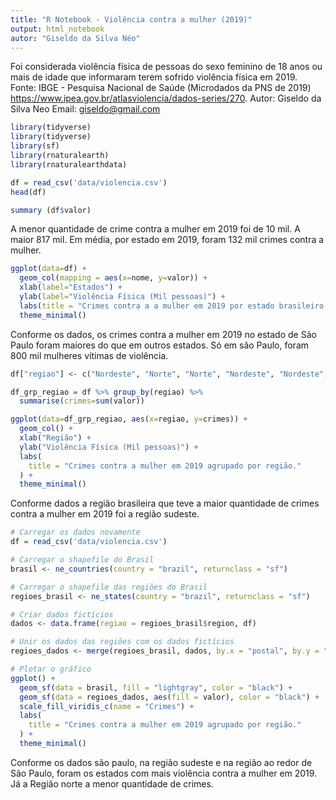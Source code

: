 ```yaml
---
title: "R Notebook - Violência contra a mulher (2019)"
output: html_notebook
autor: "Giseldo da Silva Néo"
---
```


Foi considerada violência física de pessoas do sexo feminino de 18 anos ou mais de idade que informaram terem sofrido violência física em 2019.\
Fonte: IBGE - Pesquisa Nacional de Saúde (Microdados da PNS de 2019) <https://www.ipea.gov.br/atlasviolencia/dados-series/270>. Autor: Giseldo da Silva Neo Email: [giseldo\@gmail.com](mailto:giseldo@gmail.com){.email}

```r
library(tidyverse)
library(tidyverse)
library(sf)
library(rnaturalearth)
library(rnaturalearthdata)
```

```r
df = read_csv('data/violencia.csv')
head(df)
```

```r
summary (df$valor)
```

A menor quantidade de crime contra a mulher em 2019 foi de 10 mil. A maior 817 mil. Em média, por estado em 2019, foram 132 mil crimes contra a mulher.

```r
ggplot(data=df) +
  geom_col(mapping = aes(x=nome, y=valor)) +
  xlab(label="Estados") +
  ylab(label="Violência Física (Mil pessoas)") +
  labs(title = "Crimes contra a a mulher em 2019 por estado brasileiro.") +
  theme_minimal()
```

Conforme os dados, os crimes contra a mulher em 2019 no estado de São Paulo foram maiores do que em outros estados. Só em são Paulo, foram 800 mil mulheres vítimas de violência.

```r
df["regiao"] <- c("Nordeste", "Norte", "Norte", "Nordeste", "Nordeste", "Centro-Oeste", "Sudeste", "Centro-Oeste", "Nordeste","Centro-Oeste", "Centro-Oeste", "Sudeste", "Sul", "Nordeste", "Sul", "Nordeste", "Nordeste", "Sudeste", "Nordeste", "Sul", "Norte", "Sul", "Sudeste", "Nordeste", "Norte", "Norte", "Norte")

df_grp_regiao = df %>% group_by(regiao) %>%
  summarise(crimes=sum(valor))

ggplot(data=df_grp_regiao, aes(x=regiao, y=crimes)) + 
  geom_col() + 
  xlab("Região") +
  ylab("Violência Física (Mil pessoas)") +
  labs(
    title = "Crimes contra a mulher em 2019 agrupado por região."
  ) + 
  theme_minimal()
```

Conforme dados a região brasileira que teve a maior quantidade de crimes contra a mulher em 2019 foi a região sudeste.

```r
# Carregar os dados novamente
df = read_csv('data/violencia.csv')

# Carregar o shapefile do Brasil
brasil <- ne_countries(country = "brazil", returnclass = "sf")

# Carregar o shapefile das regiões do Brasil
regioes_brasil <- ne_states(country = "brazil", returnclass = "sf")

# Criar dados fictícios
dados <- data.frame(regiao = regioes_brasil$region, df)

# Unir os dados das regiões com os dados fictícios
regioes_dados <- merge(regioes_brasil, dados, by.x = "postal", by.y = "nome")

# Plotar o gráfico
ggplot() +
  geom_sf(data = brasil, fill = "lightgray", color = "black") +
  geom_sf(data = regioes_dados, aes(fill = valor), color = "black") +
  scale_fill_viridis_c(name = "Crimes") +
  labs(
    title = "Crimes contra a mulher em 2019 agrupado por região."
  ) + 
  theme_minimal()
```

Conforme os dados são paulo, na região sudeste e na região ao redor de São Paulo, foram os estados com mais violência contra a mulher em 2019. Já a Região norte a menor quantidade de crimes.
